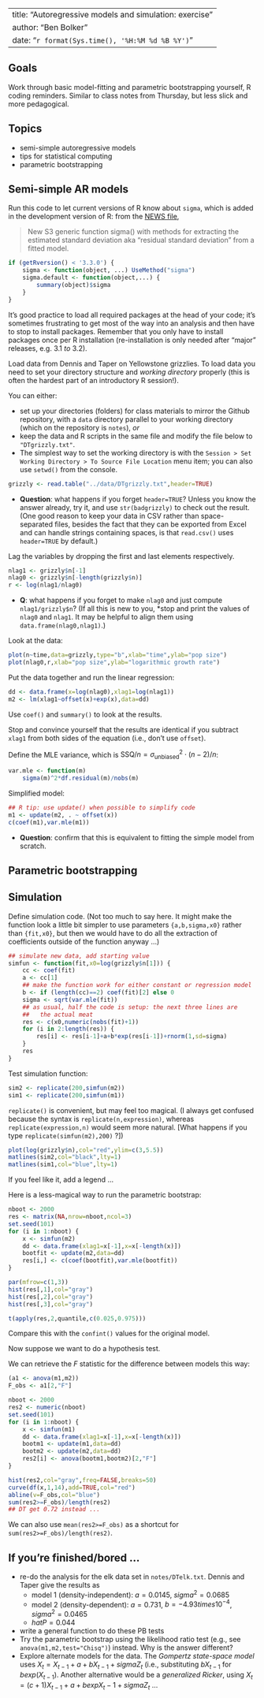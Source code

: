 


---
title: "Autoregressive models and simulation: exercise"
author: "Ben Bolker"
date:  "`r format(Sys.time(), '%H:%M %d %B %Y')`"
---

## Goals

Work through basic model-fitting and parametric bootstrapping yourself,
R coding reminders.  Similar to class notes from Thursday, but less
slick and more pedagogical.

## Topics

* semi-simple autoregressive models
* tips for statistical computing
* parametric bootstrapping


## Semi-simple AR models

Run this code to let current versions of 
R know about `sigma`, which is added in the
development version of R: from the [NEWS file](http://stat.ethz.ch/R-manual/R-devel/doc/html/NEWS.html),

> New S3 generic function sigma() with methods for extracting the estimated standard deviation aka “residual standard deviation” from a fitted model. 

```r
if (getRversion() < '3.3.0') {
    sigma <- function(object, ...) UseMethod("sigma")
    sigma.default <- function(object,...) {
        summary(object)$sigma
    }
}
```

It's good practice to load all required packages at the
head of your code; it's sometimes frustrating to get
most of the way into an analysis and then have to 
stop to install packages.  Remember that you only
have to install packages once per R installation
(re-installation is only needed after "major" releases,
e.g. 3.1 $to$ 3.2).

Load data from Dennis and Taper on Yellowstone grizzlies.
To load data you need to set your directory 
structure and *working directory* properly (this is often
the hardest part of an introductory R session!).  

You can either: 

* set up your directories (folders) for class materials to mirror
the Github repository, with a `data` directory parallel to your
working directory (which on the repository is `notes`), *or*
* keep the data and R scripts in the same file and modify the
file below to `"DTgrizzly.txt"`.
* The simplest way to set the working directory is with the `Session >
Set Working Directory > To Source File Location` menu item;
you can also use `setwd()` from the console.

```r
grizzly <- read.table("../data/DTgrizzly.txt",header=TRUE)
```

* **Question**: what happens if you forget `header=TRUE`?
Unless you know the answer already, try it, and use `str(badgrizzly)`
to check out the result.
(One good reason to keep your data in CSV rather than space-separated
files, besides the fact that they can be exported from Excel and
can handle strings containing spaces, is that `read.csv()`
uses `header=TRUE` by default.)

Lag the variables by dropping the first and
last elements respectively. 
```r
nlag1 <- grizzly$n[-1]
nlag0 <- grizzly$n[-length(grizzly$n)]
r <- log(nlag1/nlag0)
```

* **Q**: what happens if you forget to make `nlag0` and
just compute `nlag1/grizzly$n`?
(If all this is new to you, *stop and print the values of
`nlag0` and `nlag1`. It may be helpful to align
them using `data.frame(nlag0,nlag1)`.)

Look at the data:
```r
plot(n~time,data=grizzly,type="b",xlab="time",ylab="pop size")
plot(nlag0,r,xlab="pop size",ylab="logarithmic growth rate")
```

Put the data together and run the linear regression:
```r
dd <- data.frame(x=log(nlag0),xlag1=log(nlag1))
m2 <- lm(xlag1~offset(x)+exp(x),data=dd)
```

Use `coef()` and `summary()` to look at the results.

Stop and convince yourself that the results are
identical if you subtract `xlag1` from both sides of 
the equation (i.e., don't use `offset`).

Define the MLE variance, which is $\mbox{SSQ}/n = \sigma^2_{\textrm{unbiased}} \cdot (n-2)/n$:
```r
var.mle <- function(m)
    sigma(m)^2*df.residual(m)/nobs(m)
```

Simplified model:
```r
## R tip: use update() when possible to simplify code
m1 <- update(m2, . ~ offset(x))
c(coef(m1),var.mle(m1))
```

* **Question**: confirm that this is equivalent to fitting
the simple model from scratch.

## Parametric bootstrapping

## Simulation

Define simulation code. (Not too much to say here.  It might make
the function look a little bit simpler to use parameters
`{a,b,sigma,x0}` rather than `{fit,x0}`, but then we would have
to do all the extraction of coefficients outside of the
function anyway ...)


```r
## simulate new data, add starting value
simfun <- function(fit,x0=log(grizzly$n[1])) {
    cc <- coef(fit)
    a <- cc[1]
    ## make the function work for either constant or regression model
    b <- if (length(cc)==2) coef(fit)[2] else 0
    sigma <- sqrt(var.mle(fit))
    ## as usual, half the code is setup: the next three lines are
    ##   the actual meat
    res <- c(x0,numeric(nobs(fit)+1))
    for (i in 2:length(res)) {
        res[i] <- res[i-1]+a+b*exp(res[i-1])+rnorm(1,sd=sigma)
    }
    res
}
```

Test simulation function:
```r
sim2 <- replicate(200,simfun(m2))
sim1 <- replicate(200,simfun(m1))
```

`replicate()` is convenient, but may feel too magical.
(I always get confused because the syntax is `replicate(n,expression)`,
whereas `replicate(expression,n)` would seem more natural.
[What happens if you type `replicate(simfun(m2),200)` ?])

```r
plot(log(grizzly$n),col="red",ylim=c(3,5.5))
matlines(sim2,col="black",lty=1)
matlines(sim1,col="blue",lty=1)
```

If you feel like it, add a legend ...

Here is a less-magical way to run the parametric bootstrap:
```r
nboot <- 2000
res <- matrix(NA,nrow=nboot,ncol=3)
set.seed(101)
for (i in 1:nboot) {
    x <- simfun(m2)
    dd <- data.frame(xlag1=x[-1],x=x[-length(x)])
    bootfit <- update(m2,data=dd)
    res[i,] <- c(coef(bootfit),var.mle(bootfit))
}
```    

```r
par(mfrow=c(1,3))
hist(res[,1],col="gray")
hist(res[,2],col="gray")
hist(res[,3],col="gray")
```

```r
t(apply(res,2,quantile,c(0.025,0.975)))
```

Compare this with the `confint()` values for the original model.

Now suppose we want to do a hypothesis test.

We can retrieve the $F$ statistic for the difference
between models this way:

```r
(a1 <- anova(m1,m2))
F_obs <- a1[2,"F"]
```

```r
nboot <- 2000
res2 <- numeric(nboot)
set.seed(101)
for (i in 1:nboot) {
    x <- simfun(m1)
    dd <- data.frame(xlag1=x[-1],x=x[-length(x)])
    bootm1 <- update(m1,data=dd)
    bootm2 <- update(m2,data=dd)
    res2[i] <- anova(bootm1,bootm2)[2,"F"]
}
```


```r
hist(res2,col="gray",freq=FALSE,breaks=50)
curve(df(x,1,14),add=TRUE,col="red")
abline(v=F_obs,col="blue")
sum(res2>=F_obs)/length(res2)
## DT get 0.72 instead ...
```
We can also use `mean(res2>=F_obs)` as a shortcut
for `sum(res2>=F_obs)/length(res2)`.

## If you're finished/bored ...

* re-do the analysis for the elk data set in `notes/DTelk.txt`.
Dennis and Taper give the results as
   * model 1 (density-independent): $a=0.0145$, $sigma^2=0.0685$
   * model 2 (density-dependent): $a=0.731$, $b=-4.93 times 10^{-4}$, $sigma^2=0.0465$
   * $hat P = 0.044$
* write a general function to do these PB tests   
* Try the parametric bootstrap using the likelihood ratio test (e.g., see `anova(m1,m2,test="Chisq")`) instead.  Why is the answer different?
* Explore alternate models for the data.  The *Gompertz state-space model*
uses $X_t=X_{t-1} + a+ b X_{t-1} + sigma Z_t$ (i.e., substituting $bX_{t-1}$ for $b exp(X_{t-1}$). Another alternative would be a *generalized Ricker*, using $X_t = (c+1) X_{t-1} + a + b exp{X_t-1} + sigma Z_t$ ...


